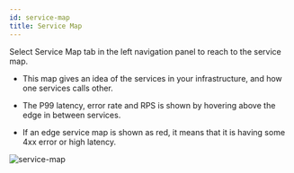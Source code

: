 ```yaml
---
id: service-map
title: Service Map
---
```


Select Service Map tab in the left navigation panel to reach to the service map.

- This map gives an idea of the services in your infrastructure, and how one services calls other.

- The P99 latency, error rate and RPS is shown by hovering above the edge in between services.
- If an edge service map is shown as red, it means that it is having some 4xx error or high latency.

![service-map](/images/docs/service-map.webp)
